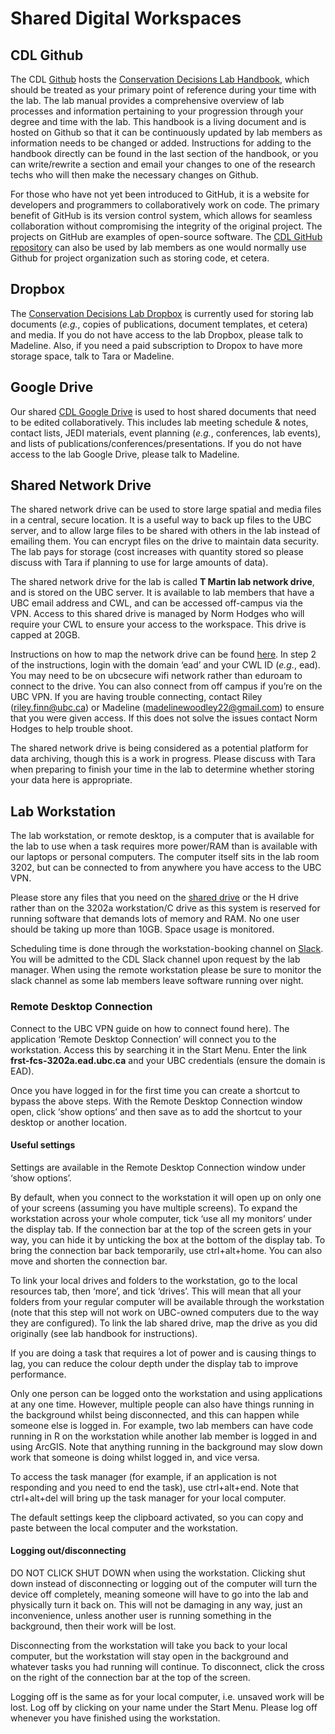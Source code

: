 # Shared Digital Workspaces {-#shareddigital}

## CDL Github {-#github}

The CDL [Github](https://github.com/ConservationDecisionsLab/CDL-lab-handbook) hosts the [Conservation Decisions Lab Handbook](https://conservationdecisionslab.github.io/CDL-lab-handbook/), which should be treated as your primary point of reference during your time with the lab. The lab manual provides a comprehensive overview of lab processes and information pertaining to your progression through your degree and time with the lab. This handbook is  a living document and is hosted on Github so that it can be continuously updated by lab members as information needs to be changed or added. Instructions for adding to the handbook directly can be found in the last section of the handbook, or you can write/rewrite a section and email your changes to one of the research techs who will then make the necessary changes on Github.

For those who have not yet been introduced to GitHub, it is a website for developers and programmers to collaboratively work on code. The primary benefit of GitHub is its version control system, which allows for seamless collaboration without compromising the integrity of the original project. The projects on GitHub are examples of open-source software. The [CDL GitHub repository](https://github.com/ConservationDecisionsLab) can also be used by lab members as one would normally use Github for project organization such as storing code, et cetera.

## Dropbox {-#dropbox}

The [Conservation Decisions Lab Dropbox](https://www.dropbox.com/home/Conservation%20Decisions%20Lab?di=left_nav_browse) is currently used for storing lab documents (*e.g.*, copies of publications, document templates, et cetera) and media. If you do not have access to the lab Dropbox, please talk to Madeline. Also, if you need a paid subscription to Dropox to have more storage space, talk to Tara or Madeline.

## Google Drive {-#googledrive}

Our shared [CDL Google Drive](https://drive.google.com/drive/u/0/folders/1S0HorbfWMeabPMoyvBvCEPGnz0_FGVXy) is used to host shared documents that need to be edited collaboratively. This includes lab meeting schedule & notes, contact lists, JEDI materials, event planning (*e.g.*, conferences, lab events), and lists of publications/conferences/presentations. If you do not have access to the lab Google Drive, please talk to Madeline.

## Shared Network Drive {-#sharednetworkdrive}

The shared network drive can be used to store large spatial and media files in a central, secure location. It is a useful way to back up files to the UBC server, and to allow large files to be shared with others in the lab instead of emailing them. You can encrypt files on the drive to maintain data security. The lab pays for storage (cost increases with quantity stored so please discuss with Tara if planning to use for large amounts of data).

The shared network drive for the lab is called **T Martin lab network drive**, and is stored on the UBC server. It is available to lab members that have a UBC email address and CWL, and can be accessed off-campus via the VPN. Access to this shared drive is managed by Norm Hodges who will require your CWL to ensure your access to the workspace. This drive is capped at 20GB.

Instructions on how to map the network drive can be found [here](https://it.ubc.ca/services/web-servers-storage/teamshare-storage-service/mapping-or-mounting-teamshare-macos). In step 2 of the instructions, login with the domain ‘ead’ and your CWL ID (*e.g.*, ead\finnr). You may need to be on ubcsecure wifi network rather than eduroam to connect to the drive.  You can also connect from off campus if you’re on the UBC VPN. If you are having trouble connecting, contact Riley (<riley.finn@ubc.ca>) or Madeline (<madelinewoodley22@gmail.com>) to ensure that you were given access. If this does not solve the issues contact Norm Hodges to help trouble shoot. 

The shared network drive is being considered as a potential platform for data archiving, though this is a work in progress. Please discuss with Tara when preparing to finish your time in the lab to determine whether storing your data here is appropriate.

## Lab Workstation {-#workstation}

The lab workstation, or remote desktop, is a computer that is available for the lab to use when a task requires more power/RAM than is available with our laptops or personal computers. The computer itself sits in the lab room 3202, but can be connected to from anywhere you have access to the UBC VPN.

Please store any files that you need on the [shared drive](sharednetworkdrive) or the H drive rather than on the 3202a workstation/C drive as this system is reserved for running software that demands lots of memory and RAM. No one user should be taking up more than 10GB. Space usage is monitored.

Scheduling time is done through the workstation-booking channel on [Slack](#slack). You will be admitted to the CDL Slack channel upon request by the lab manager. When using the remote workstation please be sure to monitor the slack channel as some lab members leave software running over night.

### Remote Desktop Connection {-#remoteconnect}

Connect to the UBC VPN guide on how to connect found here). The application ‘Remote Desktop Connection’ will connect you to the workstation. Access this by searching it in the Start Menu. Enter the link **frst-fcs-3202a.ead.ubc.ca** and your UBC credentials (ensure the domain is EAD\).

Once you have logged in for the first time you can create a shortcut to bypass the above steps. With the Remote Desktop Connection window open, click ‘show options’ and then save as to add the shortcut to your desktop or another location.

#### Useful settings {-#settings}

Settings are available in the Remote Desktop Connection window under ‘show options’. 

By default, when you connect to the workstation it will open up on only one of your screens (assuming you have multiple screens). To expand the workstation across your whole computer, tick ‘use all my monitors’ under the display tab. If the connection bar at the top of the screen gets in your way, you can hide it by unticking the box at the bottom of the display tab. To bring the connection bar back temporarily, use ctrl+alt+home. You can also move and shorten the connection bar.

To link your local drives and folders to the workstation, go to the local resources tab, then ‘more’, and tick ‘drives’. This will mean that all your folders from your regular computer will be available through the workstation (note that this step will not work on UBC-owned computers due to the way they are configured). To link the lab shared drive, map the drive as you did originally (see lab handbook for instructions).

If you are doing a task that requires a lot of power and is causing things to lag, you can reduce the colour depth under the display tab to improve performance.

Only one person can be logged onto the workstation and using applications at any one time. However, multiple people can also have things running in the background whilst being disconnected, and this can happen while someone else is logged in. For example, two lab members can have code running in R on the workstation while another lab member is logged in and using ArcGIS. Note that anything running in the background may slow down work that someone is doing whilst logged in, and vice versa.

To access the task manager (for example, if an application is not responding and you need to end the task), use ctrl+alt+end. Note that ctrl+alt+del will bring up the task manager for your local computer.

The default settings keep the clipboard activated, so you can copy and paste between the local computer and the workstation.

#### Logging out/disconnecting {-#disconnectingremote}

DO NOT CLICK SHUT DOWN when using the workstation. Clicking shut down instead of disconnecting or logging out of the computer will turn the device off completely, meaning someone will have to go into the lab and physically turn it back on. This will not be damaging in any way, just an inconvenience, unless another user is running something in the background, then their work will be lost. 

Disconnecting from the workstation will take you back to your local computer, but the workstation will stay open in the background and whatever tasks you had running will continue. To disconnect, click the cross on the right of the connection bar at the top of the screen.

Logging off is the same as for your local computer, i.e. unsaved work will be lost. Log off by clicking on your name under the Start Menu. Please log off whenever you have finished using the workstation.